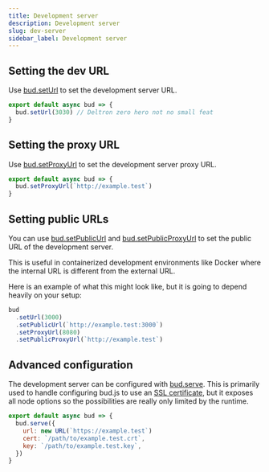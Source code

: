 ```yaml
---
title: Development server
description: Development server
slug: dev-server
sidebar_label: Development server
---
```


## Setting the dev URL

Use [bud.setUrl](/reference/bud.setUrl) to set the development server URL.

```js title=bud.config.js
export default async bud => {
  bud.setUrl(3030) // Deltron zero hero not no small feat
}
```

## Setting the proxy URL

Use [bud.setProxyUrl](/reference/bud.setProxyUrl) to set the development server proxy URL.

```js title=bud.config.js
export default async bud => {
  bud.setProxyUrl(`http://example.test`)
}
```

## Setting public URLs

You can use [bud.setPublicUrl](/reference/bud.setPublicUrl) and [bud.setPublicProxyUrl](/reference/bud.setPublicProxyUrl) to set the public URL of the development server.

This is useful in containerized development environments like Docker where the internal URL is different from the external URL.

Here is an example of what this might look like, but it is going to depend heavily on your setup:

```js title=bud.config.js
bud
  .setUrl(3000)
  .setPublicUrl(`http://example.test:3000`)
  .setProxyUrl(8080)
  .setPublicProxyUrl(`http://example.test`)
```

## Advanced configuration

The development server can be configured with [bud.serve](/reference/bud.serve). This is primarily used to handle
configuring bud.js to use an [SSL certificate](/reference/bud.serve#ssl), but it exposes all node options so the possibilities
are really only limited by the runtime.

```js title=bud.config.js
export default async bud => {
  bud.serve({
    url: new URL(`https://example.test`)
    cert: `/path/to/example.test.crt`,
    key: `/path/to/example.test.key`,
  })
}
```
